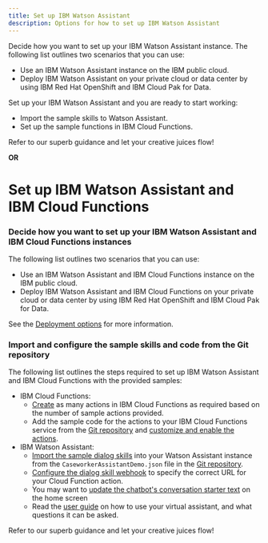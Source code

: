 ```yaml
---
title: Set up IBM Watson Assistant
description: Options for how to set up IBM Watson Assistant
---
```


Decide how you want to set up your IBM Watson Assistant instance. The following list outlines two scenarios that you can use:

+ Use an IBM Watson Assistant instance on the IBM public cloud.
+ Deploy IBM Watson Assistant on your private cloud or data center by using IBM Red Hat OpenShift and IBM Cloud Pak for Data.

Set up your IBM Watson Assistant and you are ready to start working:

+ Import the sample skills to Watson Assistant.
+ Set up the sample functions in IBM Cloud Functions.

Refer to our superb guidance and let your creative juices flow!

**OR**

# Set up IBM Watson Assistant and IBM Cloud Functions

### Decide how you want to set up your IBM Watson Assistant and IBM Cloud Functions instances

The following list outlines two scenarios that you can use:

+ Use an IBM Watson Assistant and IBM Cloud Functions instance on the IBM public cloud.
+ Deploy IBM Watson Assistant and IBM Cloud Functions on your private cloud or data center by using IBM Red Hat OpenShift and IBM Cloud Pak for Data.

See the [Deployment options](/architecture/deployment-options) for more information.

### Import and configure the sample skills and code from the Git repository

The following list outlines the steps required to set up IBM Watson Assistant and IBM Cloud Functions with the provided samples:

+ IBM Cloud Functions:
  + [Create](/functions/create-a-function) as many actions in IBM Cloud Functions as required based on the number of sample actions provided.
  + Add the sample code for the actions to your IBM Cloud Functions service from the [Git repository]() and [customize and enable the actions](/functions/edit-a-function). 
+ IBM Watson Assistant:
  + [Import the sample dialog skills](/skills/importing-a-skill) into your Watson Assistant instance from the `CaseworkerAssistantDemo.json` file in the [Git repository]().
  + [Configure the dialog skill webhook](/skills/configuring-a-webhook) to specify the correct URL for your Cloud Function action.
  + You may want to [update the chatbot's conversation starter text](/skills/web-chat-ui) on the home screen
  + Read the [user guide](/virtual-assistant-in-spm/virtual-assistant-user-guide) on how to use your virtual assistant, and what questions it can be asked.

Refer to our superb guidance and let your creative juices flow!